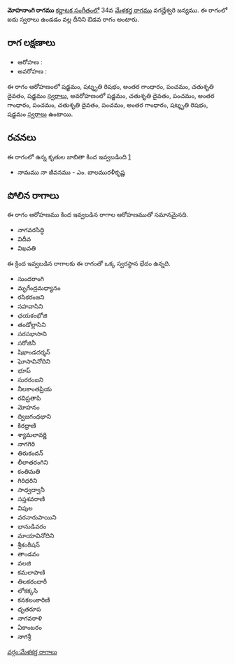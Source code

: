 {{Infobox ragam
	| name          	= మోహనాంగి
	| synonym	    	= 
	| mela          	= 
	| chakra        	= 
	| janaka        	= 
	| type          	= ఔడవ
	| arohanam      	= {{svaraC|S|R3|G3|P|D2|S'}} 
	| avarohanam    	= {{svaraC|S'|D2|P|G3|P|D2|P|G3|R3|S}}
	| jeeva         	=
	| chhaya        	=
	| nyasa         	=
	| vishesha      	= 
	| equivalent  		= 
}}
{{కర్ణాటక సంగీత రాగాలు}}
'''మోహనాంగి రాగము''' [[కర్ణాటక సంగీతం]]లో 34వ [[మేళకర్త రాగము]] వగద్హేశ్వరి జన్యము.  ఈ రాగంలో ఐదు స్వరాలు ఉండడం వల్ల దీనిని ఔడవ రాగం అంటారు.


==రాగ లక్షణాలు==


* ఆరోహణ : {{svaraC|S|R3|G3|P|D2|S'}} 
* అవరోహణ : {{svaraC|S'|D2|P|G3|P|D2|P|G3|R3|S}}

ఈ రాగం ఆరోహణంలో షడ్జమం, షట్శృతి రిషభం, అంతర గాంధారం, పంచమం, చతుశృతి దైవతం, షడ్జమం [[స్వరాలు]], అవరోహణంలో షడ్జమం, చతుశృతి దైవతం, పంచమం, అంతర గాంధారం, పంచమం, చతుశృతి దైవతం, పంచమం, అంతర గాంధారం, షట్శృతి రిషభం, షడ్జమం [[స్వరాలు]] ఉంటాయి.

==రచనలు==
ఈ రాగంలో ఉన్న కృతుల జాబితా కింద ఇవ్వబడింది [https://github.com/ssrihari/ragavardhini/blob/master/ragas/kritis.psv]
* నామము నా జీవనము - ఎం. బాలమురళీకృష్ణ




==పోలిన రాగాలు==
ఈ రాగం ఆరోహణము కింద ఇవ్వబడిన రాగాల ఆరోహణముతో సమానమైనది.
* నాగవరసిద్ధి
* విదీవ
* విఖవతి

ఈ క్రింద ఇవ్వబడిన రాగాలకు ఈ రాగంతో ఒక్క స్వరస్థాన భేదం ఉన్నది.
* సుందరాంగి
* మృగేంద్రమధ్యానం
* రసికరంజని
* సహవాసిని
* ఛయకంభోజి
* తండోల్లాసిని
* సరసభాసాని
* సరోజినీ
* షిఖాండదర్శన్
* ఘోసావినోదిని
* భూప్
* సురరంజని
* నీలకాంతప్రియ
* రవిప్రతాపి
* మోహనం
* ద్విజగంధభాని
* కిరధ్రాణి
* శ్యామలావర్ణి
* నాగగిరి
* తిరుకందన్
* లీలాతరంగిని
* కంతిమతి
* గిరిధరిని
* సాధ్వద్వానీ
* సప్తశవరాణి
* విపుల
* వరనారుపాయిని
* భానుడివరం
* మాయావినోదిని
* శ్రీకంఠీషన్
* తాండవం
* వలజి
* కమలాపాణి
* తిలకరందారీ
* లోకక్కసి
* కనకలంకారిణి
* ధృతరూప
* నాగవరాళి
* ఏకాంబరం
* నాగశ్రీ



[[వర్గం:మేళకర్త రాగాలు]]